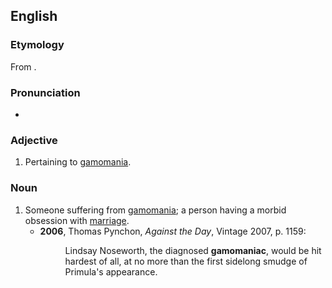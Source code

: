 ==English==

===Etymology===
From {{m|en|gamomania}}.

===Pronunciation===
* {{IPA|en|/ɡæməˈmeɪnɪæk/}}

===Adjective===
{{en-adj}}

# Pertaining to [[gamomania]].

===Noun===
{{en-noun}}

# Someone suffering from [[gamomania]]; a person having a morbid obsession with [[marriage]].
#* '''2006''', Thomas Pynchon, ''Against the Day'', Vintage 2007, p. 1159:
#*: Lindsay Noseworth, the diagnosed '''gamomaniac''', would be hit hardest of all, at no more than the first sidelong smudge of Primula's appearance.